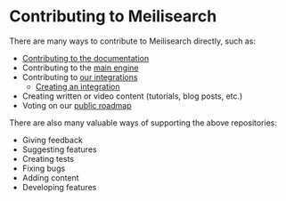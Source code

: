 # Contributing to Meilisearch

There are many ways to contribute to Meilisearch directly, such as:

- [Contributing to the documentation](/learn/contributing/contributing_docs)
- Contributing to the [main engine](https://github.com/meilisearch/meilisearch/blob/main/CONTRIBUTING)
- Contributing to [our integrations](https://github.com/meilisearch/integration-guides)
  - [Creating an integration](https://github.com/meilisearch/integration-guides/blob/main/resources/build-integration)
- Creating written or video content (tutorials, blog posts, etc.)
- Voting on our [public roadmap](https://roadmap.meilisearch.com/tabs/5-ideas)

There are also many valuable ways of supporting the above repositories:

- Giving feedback
- Suggesting features
- Creating tests
- Fixing bugs
- Adding content
- Developing features

